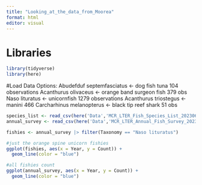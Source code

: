 ```yaml
---
title: "Looking_at_the_data_from_Moorea"
format: html
editor: visual
---
```


# Libraries
```r
library(tidyverse)
library(here)
```

#Load Data
Options: Abudefduf septemfasciatus <- dog fish tuna 104 observations
Acanthurus olivaceus <- orange band surgeon fish 379 obs
Naso lituratus <- unicornfish 1279 observations
Acanthurus triostegus <- manini 466
Carcharhinus melanopterus <- black tip reef shark 51 obs
```r
species_list <- read_csv(here('Data','MCR_LTER_Fish_Species_List_20230608.csv'))
annual_survey <- read_csv(here('Data','MCR_LTER_Annual_Fish_Survey_20230615.csv'))

fishies <- annual_survey |> filter(Taxonomy == "Naso lituratus")
```



```r
#just the orange spine unicorn fishies
ggplot(fishies, aes(x = Year, y = Count)) +
  geom_line(color = "blue")
```
```r
#all fishies count
ggplot(annual_survey, aes(x = Year, y = Count)) +
  geom_line(color = "blue")
```

